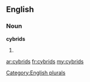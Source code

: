 ==English==

===Noun===
'''cybrids'''

# {{plural of|[[cybrid]]}}

[[Category:English plurals]]

[[ar:cybrids]]
[[fr:cybrids]]
[[my:cybrids]]